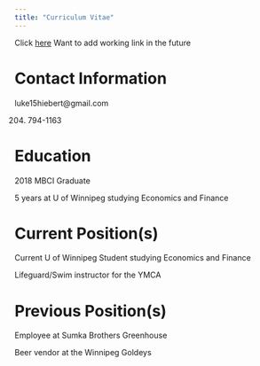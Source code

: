 ```yaml
---
title: "Curriculum Vitae"
---
```


Click [here](files/cv.pdf) Want to add working link in the future

# Contact Information

luke15hiebert\@gmail.com

(204) 794-1163

# Education

2018 MBCI Graduate

5 years at U of Winnipeg studying Economics and Finance

# Current Position(s)

Current U of Winnipeg Student studying Economics and Finance

Lifeguard/Swim instructor for the YMCA

# Previous Position(s)

Employee at Sumka Brothers Greenhouse

Beer vendor at the Winnipeg Goldeys
